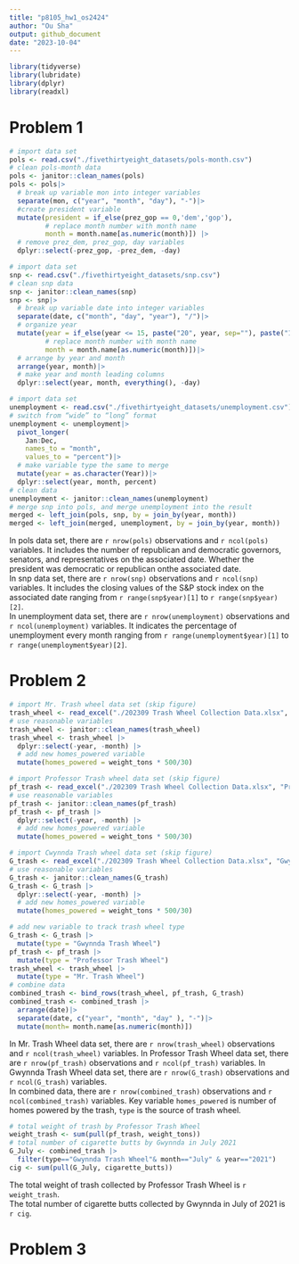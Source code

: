 ```yaml
---
title: "p8105_hw1_os2424"
author: "Ou Sha"
output: github_document
date: "2023-10-04"
---
```


```r
library(tidyverse)
library(lubridate)
library(dplyr)
library(readxl)
```

# Problem 1
```r
# import data set
pols <- read.csv("./fivethirtyeight_datasets/pols-month.csv")
# clean pols-month data
pols <- janitor::clean_names(pols)
pols <- pols|>
  # break up variable mon into integer variables
  separate(mon, c("year", "month", "day"), "-")|>
  #create president variable
  mutate(president = if_else(prez_gop == 0,'dem','gop'),
         # replace month number with month name
         month = month.name[as.numeric(month)]) |>
  # remove prez_dem, prez_gop, day variables
  dplyr::select(-prez_gop, -prez_dem, -day)
```

```r
# import data set
snp <- read.csv("./fivethirtyeight_datasets/snp.csv")
# clean snp data
snp <- janitor::clean_names(snp)
snp <- snp|>
  # break up variable date into integer variables
  separate(date, c("month", "day", "year"), "/")|>
  # organize year
  mutate(year = if_else(year <= 15, paste("20", year, sep=""), paste("19", year, sep="")),
         # replace month number with month name
         month = month.name[as.numeric(month)])|>
  # arrange by year and month
  arrange(year, month)|>
  # make year and month leading columns
  dplyr::select(year, month, everything(), -day)
```

```r
# import data set
unemployment <- read.csv("./fivethirtyeight_datasets/unemployment.csv")
# switch from “wide” to “long” format
unemployment <- unemployment|>
  pivot_longer(
    Jan:Dec,
    names_to = "month", 
    values_to = "percent")|>
  # make variable type the same to merge
  mutate(year = as.character(Year))|>
  dplyr::select(year, month, percent)
# clean data 
unemployment <- janitor::clean_names(unemployment)
# merge snp into pols, and merge unemployment into the result
merged <- left_join(pols, snp, by = join_by(year, month))
merged <- left_join(merged, unemployment, by = join_by(year, month))
```
In pols data set, there are `r nrow(pols)` observations and `r ncol(pols)` variables. It includes the number of republican and democratic governors, senators, and representatives on the associated date. Whether the president was democratic or republican onthe associated date. \
In snp data set, there are `r nrow(snp)` observations and `r ncol(snp)` variables. It includes the closing values of the S&P stock index on the associated date ranging from `r range(snp$year)[1]` to `r range(snp$year)[2]`.\
In unemployment data set, there are `r nrow(unemployment)` observations and `r ncol(unemployment)` variables. It indicates the percentage of unemployment every month ranging from `r range(unemployment$year)[1]` to `r range(unemployment$year)[2]`.

# Problem 2
```r
# import Mr. Trash wheel data set (skip figure)
trash_wheel <- read_excel("./202309 Trash Wheel Collection Data.xlsx", "Mr. Trash Wheel", "A2:N586")
# use reasonable variables
trash_wheel <- janitor::clean_names(trash_wheel)
trash_wheel <- trash_wheel |>
  dplyr::select(-year, -month) |>
  # add new homes_powered variable
  mutate(homes_powered = weight_tons * 500/30)
```

```r
# import Professor Trash wheel data set (skip figure)
pf_trash <- read_excel("./202309 Trash Wheel Collection Data.xlsx", "Professor Trash Wheel", "A2:M108")
# use reasonable variables
pf_trash <- janitor::clean_names(pf_trash)
pf_trash <- pf_trash |>
  dplyr::select(-year, -month) |>
  # add new homes_powered variable
  mutate(homes_powered = weight_tons * 500/30)
```

```r
# import Cwynnda Trash wheel data set (skip figure)
G_trash <- read_excel("./202309 Trash Wheel Collection Data.xlsx", "Gwynnda Trash Wheel", "A2:L157")
# use reasonable variables
G_trash <- janitor::clean_names(G_trash)
G_trash <- G_trash |>
  dplyr::select(-year, -month) |>
  # add new homes_powered variable
  mutate(homes_powered = weight_tons * 500/30)
```

```r
# add new variable to track trash wheel type
G_trash <- G_trash |>
  mutate(type = "Gwynnda Trash Wheel")
pf_trash <- pf_trash |>
  mutate(type = "Professor Trash Wheel")
trash_wheel <- trash_wheel |>
  mutate(type = "Mr. Trash Wheel")
# combine data
combined_trash <- bind_rows(trash_wheel, pf_trash, G_trash)
combined_trash <- combined_trash |>
  arrange(date)|>
  separate(date, c("year", "month", "day" ), "-")|>
  mutate(month= month.name[as.numeric(month)])
```
In Mr. Trash Wheel data set, there are `r nrow(trash_wheel)` observations and `r ncol(trash_wheel)` variables. In Professor Trash Wheel data set, there are `r nrow(pf_trash)` observations and `r ncol(pf_trash)` variables. In Gwynnda Trash Wheel data set, there are `r nrow(G_trash)` observations and `r ncol(G_trash)` variables.\
In combined data, there are `r nrow(combined_trash)` observations and `r ncol(combined_trash)` variables. Key variable `homes_powered` is number of homes powered by the trash, `type` is the source of trash wheel.

```r
# total weight of trash by Professor Trash Wheel
weight_trash <- sum(pull(pf_trash, weight_tons))
# total number of cigarette butts by Gwynnda in July 2021
G_July <- combined_trash |>
  filter(type=="Gwynnda Trash Wheel"& month=="July" & year=="2021")
cig <- sum(pull(G_July, cigarette_butts))
```
The total weight of trash collected by Professor Trash Wheel is `r weight_trash`.\
The total number of cigarette butts collected by Gwynnda in July of 2021 is `r cig`.


# Problem 3
```r

```
